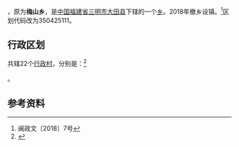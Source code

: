 {{中国乡级行政区|35/04/25/207/000
| 行政区全称 = 梅山镇
| 景观照片文件名 =
| 景观照片描述 =
| 汉语拼音 =
| 通用拼音 =
| 注音符號 =
| 其它标音类型1 =
| 其它标音1 =
| 其它标音类型2 =
| 其它标音2 =
| 其它语言类型1 =
| 其它语言地名1 =
| 其它语言类型2 =
| 其它语言地名2 =
| 上级行政区 = [[福建省|福建省]][[三明市|三明市]][[大田县|大田县]]
| 行政区类别 = [[乡|乡]]
| 总面积 =
| 户籍人口 =
| 户籍人口年份 =
| 常住人口 =
| 常住人口年份 =
| 人口密度 =
| 行政区划 =
| 官方网站 =
| 政府驻地 =
| 邮政编码 =
| 毗邻行政区 =
| 位置图文件名 =
| 位置图描述 =
}}
'''{{PAGENAMEBASE}}'''，原为'''梅山乡'''，是[[中华人民共和国|中国]][[福建省|福建省]][[三明市|三明市]][[大田县|大田县]]下辖的一个[[乡|乡]]。2018年撤乡设镇。<ref>闽政文〔2018〕7号</ref>区划代码改为350425111。

== 行政区划 ==

{{PAGENAMEBASE}}共辖22个[[行政村|行政村]]，分别是：<ref>{{PRC admin/ref sgc|35/04/25/207/000}}</ref>

{{PRC admin/children|35/04/25/207/000}}。

==参考资料==
{{reflist}}

{{PRC admin/navcat|35/04/25/207/000}}
